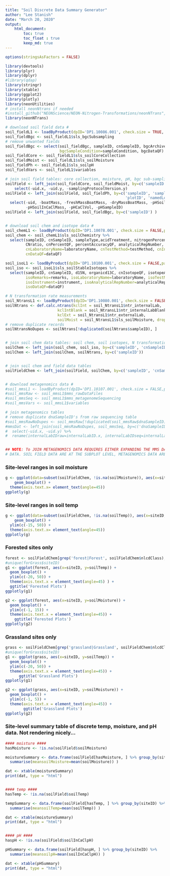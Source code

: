 ```yaml
---
title: "Soil Discrete Data Summary Generator"
author: "Lee Stanish"
date: "March 20, 2020"
output: 
    html_document:
        toc: true
        toc_float : true
        keep_md: true
---
```



```r
options(stringsAsFactors = FALSE)

library(devtools)
library(plyr)
library(dplyr)
#library(qdap)
library(stringr)
library(xtable)
library(ggplot2)
library(plotly)
library(neonUtilities)
# install neonNtrans if needed
#install_github("NEONScience/NEON-Nitrogen-Transformations/neonNTrans", dependencies=TRUE)  
library(neonNTrans)  

```

``` r

# download soil field data #
soil_fieldL1 <- loadByProduct(dpID='DP1.10086.001', check.size = TRUE, package = 'basic', site = 'all')
soil_fieldBgc <- soil_fieldL1$sls_bgcSubsampling
# remove unwanted fields
soil_fieldBgc <- select(soil_fieldBgc, sampleID, cnSampleID, bgcArchiveID,   
                        bgcSampleCondition=sampleCondition, bgcDataQF)
soil_fieldCore <- soil_fieldL1$sls_soilCoreCollection
soil_fieldMoist <- soil_fieldL1$sls_soilMoisture
soil_fieldPh <- soil_fieldL1$sls_soilpH
soil_fieldVars <- soil_fieldL1$variables

# join soil field tables: core collection, moisture, pH, bgc sub-sampling
soilField <- left_join(soil_fieldCore, soil_fieldMoist, by=c('sampleID', 'domainID', 'siteID', 'namedLocation', 'plotID', 'collectDate', 'horizon', 'sampleCode') ) %>%
    select(-uid.x, -uid.y, -samplingProtocolVersion.y)
soilField <- left_join(soilField, soil_fieldPh, by=c('sampleID', 'sampleCode', 'domainID', 'siteID',
                                                     'plotID', 'namedLocation', 'collectDate')) %>%
  select(-uid, -boatMass, -freshMassBoatMass, -dryMassBoatMass, -pHSoilInWaterMass, -pHWaterVol,
         -pHSoilInCaClMass, -pHCaClVol, -pHSampleID)
soilField <- left_join(soilField, soil_fieldBgc, by=c('sampleID') )


# download soil chem and isotope data #
soil_chemL1 <- loadByProduct(dpID='DP1.10078.001', check.size = FALSE,package = 'basic', site = 'all')
soil_chem <- soil_chemL1$sls_soilChemistry %>%
  select(sampleID, cnSampleID, sampleType,acidTreatment, nitrogenPercent, organicCPercent,
         CNratio, cnPercentQF, percentAccuracyQF, analyticalRepNumber, cnRemarks=remarks,
         cnLaboratoryName=laboratoryName, cnTestMethod=testMethod, cnInstrument=instrument, 
         cnDataQF=dataQF)

soil_isoL1 <- loadByProduct(dpID='DP1.10100.001', check.size = FALSE,package = 'basic', site = 'all')
soil_iso <- soil_isoL1$sls_soilStableIsotopes %>%
  select(sampleID, cnSampleID, d15N, organicd13C, cnIsotopeQF, isotopeAccuracyQF,
         isoRemarks=remarks, isoLaboratoryName=laboratoryName, isoTestMethod=testMethod, 
         isoInstrument=instrument, isoAnalyticalRepNumber=analyticalRepNumber,
         isoDataQF=dataQF)

# N transformation rate measurements
soil_NtransL1 <- loadByProduct(dpID='DP1.10080.001', check.size = FALSE,package = 'basic', site = 'all')
soilNtrans <- def.calc.ntrans(kclInt = soil_NtransL1$ntr_internalLab, 
                       kclIntBlank = soil_NtransL1$ntr_internalLabBlanks, 
                       kclExt = soil_NtransL1$ntr_externalLab, 
                       soilMoist = soil_NtransL1$sls_soilMoisture, dropFlagged = TRUE)
# remove duplicate records
soilNtransNoDupes <- soilNtrans[!duplicated(soilNtrans$sampleID), ]


# join soil chem data tables: soil chem, soil isotopes, N transformation
soilChem <- left_join(soil_chem, soil_iso, by=c('sampleID', 'cnSampleID'))
soilChem <- left_join(soilChem, soilNtrans, by=c('sampleID'))


# join soil chem and field data tables
soilFieldChem <- left_join(soilField, soilChem, by=c('sampleID', 'cnSampleID') )


# download metagenomics data #
#soil_mmsL1 <- loadByProduct(dpID='DP1.10107.001', check.size = FALSE,package = 'expanded')
#soil_mmsRaw <- soil_mmsL1$mms_rawDataFiles
#soil_mmsSeq <- soil_mmsL1$mms_metagenomeSequencing
#soil_mmsVars <- soil_mmsL1$variables

# join metagenomics tables
# remove duplicate dnaSampleID's from raw sequencing table
#soil_mmsRawNoDupes <- soil_mmsRaw[!duplicated(soil_mmsRaw$dnaSampleID), ]
#mmsDat <- left_join(soil_mmsRawNoDupes, soil_mmsSeq, by=c('dnaSampleID', 'domainID', 'siteID', #'namedLocation', 'laboratoryName', 'sequencingFacilityID') ) %>% 
#  select(-uid.x, -uid.y) %>% 
#  rename(internalLabIDraw=internalLabID.x, internalLabIDseq=internalLabID.y)


## NOTE: To JOIN METAGENOMICS DATA REQUIRES EITHER EXPANDING THE MMS DATA OR AVERAGING THE SOIL FIELD
# DATA. SOIL FIELD DATA ARE AT THE SUBPLOT LEVEL, METAGENOMICS DATA ARE AT THE PLOT LEVEL ##

```


### Site-level ranges in soil moisture

```r

g <- ggplot(data=subset(soilFieldChem, !is.na(soilMoisture)), aes(x=siteID, y=soilMoisture) ) +
    geom_boxplot() +
  theme(axis.text.x= element_text(angle=45))
ggplotly(g)


```

### Site-level ranges in soil temp

```r

g <- ggplot(data=subset(soilFieldChem, !is.na(soilTemp)), aes(x=siteID, y=soilTemp) ) +
    geom_boxplot() +
  ylim(c(-15, 50)) +
  theme(axis.text.x= element_text(angle=45))
ggplotly(g)

```


### Forested sites only
```r

forest <- soilFieldChem[grep('forest|Forest', soilFieldChem$nlcdClass), ]
#unique(forGrass$siteID)
g1 <- ggplot(forest, aes(x=siteID, y=soilTemp)) + 
  geom_boxplot() + 
  ylim(c(-20, 50)) +
  theme(axis.text.x = element_text(angle=45) ) +
  ggtitle('Forested Plots')
ggplotly(g1)

g2 <- ggplot(forest, aes(x=siteID, y=soilMoisture)) + 
  geom_boxplot() + 
  ylim(c(-1, 15)) +
  theme(axis.text.x = element_text(angle=45)) +
    ggtitle('Forested Plots')
ggplotly(g2)

```

### Grassland sites only
```r

grass <- soilFieldChem[grep('grassland|Grassland', soilFieldChem$nlcdClass), ]
#unique(forGrass$siteID)
g1 <- ggplot(grass, aes(x=siteID, y=soilTemp)) + 
  geom_boxplot() + 
  ylim(c(-20, 50)) +
  theme(axis.text.x = element_text(angle=45)) +
      ggtitle('Grassland Plots')
ggplotly(g1)

g2 <- ggplot(grass, aes(x=siteID, y=soilMoisture)) + 
  geom_boxplot() + 
  ylim(c(-1, 5)) +
  theme(axis.text.x = element_text(angle=45)) +
        ggtitle('Grassland Plots')
ggplotly(g2)

```


### Site-level summary table of discrete temp, moisture, and pH data. Not rendering nicely...
```r

#### moisture ####
hasMoisture <- !is.na(soilField$soilMoisture)

moistureSummary <- data.frame(soilField[hasMoisture, ] %>% group_by(siteID) %>% 
  summarise(meansoilMoisture=mean(soilMoisture)) )

dat <- xtable(moistureSummary)
print(dat, type = "html")


#### temp ####
hasTemp <- !is.na(soilField$soilTemp)

tempSummary <- data.frame(soilField[hasTemp, ] %>% group_by(siteID) %>% 
  summarise(meansoilTemp=mean(soilTemp)) )

dat <- xtable(moistureSummary)
print(dat, type = "html")


#### pH ####
haspH <- !is.na(soilField$soilInCaClpH)

pHSummary <- data.frame(soilField[haspH, ] %>% group_by(siteID) %>% 
  summarise(meansoilpH=mean(soilInCaClpH)) )

dat <- xtable(pHSummary)
print(dat, type = "html")

```
